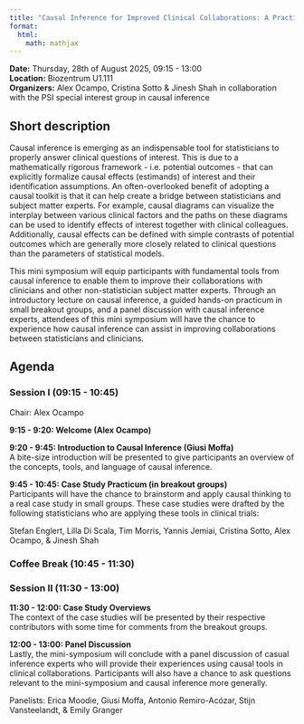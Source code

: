 ```yaml
---
title: "Causal Inference for Improved Clinical Collaborations: A Practicum"
format:
  html:
    math: mathjax
---
```


**Date:** Thursday, 28th of August 2025, 09:15 - 13:00 <br>
**Location:** Biozentrum U1.111<br>
**Organizers:** Alex Ocampo, Cristina Sotto & Jinesh Shah in collaboration with the PSI special interest group in causal inference


## Short description 

Causal inference is emerging as an indispensable tool for statisticians to properly answer clinical questions of interest. This is due to a mathematically rigorous framework - i.e. potential outcomes - that can explicitly formalize causal effects (estimands) of interest and their identification assumptions. An often-overlooked benefit of adopting a causal toolkit is that it can help create a bridge between statisticians and subject matter experts. For example, causal diagrams can visualize the interplay between various clinical factors and the paths on these diagrams can be used to identify effects of interest together with clinical colleagues. Additionally, causal effects can be defined with simple contrasts of potential outcomes which are generally more closely related to clinical questions than the parameters of statistical models. 

This mini symposium will equip participants with fundamental tools from causal inference to enable them to improve their collaborations with clinicians and other non-statistician subject matter experts. Through an introductory lecture on causal inference, a guided hands-on practicum in small breakout groups, and a panel discussion with causal inference experts, attendees of this mini symposium will have the chance to experience how causal inference can assist in improving collaborations between statisticians and clinicians. 


## Agenda

### Session I (09:15 - 10:45)
Chair: Alex Ocampo

**9:15 - 9:20: Welcome (Alex Ocampo)**

**9:20 - 9:45: Introduction to Causal Inference (Giusi Moffa)**<br>
A bite-size introduction will be presented to give participants an overview of the concepts, tools, and language of causal inference. 

**9:45 - 10:45: Case Study Practicum (in breakout groups)**<br>
Participants will have the chance to brainstorm and apply causal thinking to a real case study in small groups. These case studies were drafted by the following statisticians who are applying these tools in clinical trials:

Stefan Englert, Lilla Di Scala, Tim Morris, Yannis Jemiai, Cristina Sotto, Alex Ocampo, & Jinesh Shah

### Coffee Break (10:45 - 11:30)

### Session II (11:30 - 13:00)

**11:30 - 12:00: Case Study Overviews**<br>
The context of the case studies will be presented by their respective contributors with some time for comments from the breakout groups. 

**12:00 - 13:00: Panel Discussion**<br>
Lastly, the mini-symposium will conclude with a panel discussion of casual inference experts who will provide their experiences using causal tools in clinical collaborations. Participants will also have a chance to ask questions relevant to the mini-symposium and causal inference more generally.

Panelists: Erica Moodie, Giusi Moffa, Antonio Remiro-Acózar, Stijn Vansteelandt, & Emily Granger






